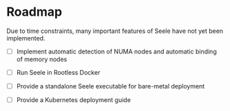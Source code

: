 # Roadmap

Due to time constraints, many important features of Seele have not yet been implemented.

- [ ] Implement automatic detection of NUMA nodes and automatic binding of memory nodes

- [ ] Run Seele in Rootless Docker

- [ ] Provide a standalone Seele executable for bare-metal deployment

- [ ] Provide a Kubernetes deployment guide

